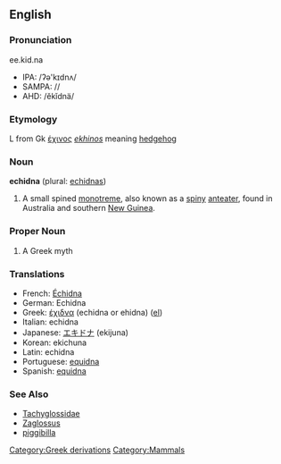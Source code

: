 {{wikipedia2|Echidna (mammal)}}
==English==

===Pronunciation===
ee.kid.na
*IPA: /ʔə'kɪdnʌ/
*SAMPA: //
*AHD: /ĕkĭdnä/

===Etymology===
L from Gk [[έχινος]] ''[[ekhinos]]'' meaning [[hedgehog]]

===Noun===
'''echidna''' (plural: [[echidnas]])
# A small spined [[monotreme]], also known as a [[spiny]] [[anteater]], found in Australia and southern [[New Guinea]].

===Proper Noun===

#A Greek myth

===Translations===

*French: [[Échidna]]
*German: Echidna
*Greek: [[έχιδνα]] (echidna or ehidna) ([[:el:Έχιδνα|el]])
*Italian: echidna
*Japanese: [[エキドナ]] (ekijuna)
*Korean: <!--[[]] (-->ekichuna<!--)-->
*Latin: echidna
*Portuguese: [[equidna]]
*Spanish: [[equidna]]

===See Also===
*[[Tachyglossidae]]
*[[Zaglossus]]
*[[piggibilla]]

[[Category:Greek derivations]][[Category:Mammals]]
